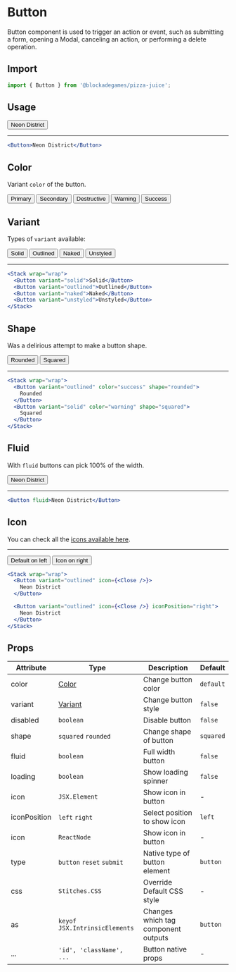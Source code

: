 
# Button

Button component is used to trigger an action or event, such as submitting a form, opening a Modal, canceling an action, or performing a delete operation.

## Import

```jsx
import { Button } from '@blockadegames/pizza-juice';
```

## Usage

<Button>Neon District</Button>

---

```jsx
<Button>Neon District</Button>
```

## Color

Variant `color` of the button.

<Stack wrap="wrap">
  <Button color="primary">Primary</Button>
  <Button color="secondary">Secondary</Button>
  <Button color="destructive">Destructive</Button>
  <Button color="warning">Warning</Button>
  <Button color="success">Success</Button>
</Stack>

## Variant

Types of `variant` available:

<Stack wrap="wrap">
  <Button variant="solid">Solid</Button>
  <Button variant="outlined">Outlined</Button>
  <Button variant="naked">Naked</Button>
  <Button variant="unstyled">Unstyled</Button>
</Stack>

---

```jsx
<Stack wrap="wrap">
  <Button variant="solid">Solid</Button>
  <Button variant="outlined">Outlined</Button>
  <Button variant="naked">Naked</Button>
  <Button variant="unstyled">Unstyled</Button>
</Stack>
```

## Shape

Was a delirious attempt to make a button shape.

<Stack wrap="wrap">
  <Button variant="outlined" color="success" shape="rounded">
    Rounded
  </Button>
  <Button variant="solid" color="warning" shape="squared">
    Squared
  </Button>
</Stack>

---

```jsx
<Stack wrap="wrap">
  <Button variant="outlined" color="success" shape="rounded">
    Rounded
  </Button>
  <Button variant="solid" color="warning" shape="squared">
    Squared
  </Button>
</Stack>
```

## Fluid

With `fluid` buttons can pick 100% of the width.

<Button fluid>Neon District</Button>

---

```jsx
<Button fluid>Neon District</Button>
```

## Icon

You can check all the [icons available here](/docs/icons).

---

<Stack wrap="wrap">
  <Button variant="outlined" >
    Default on left
  </Button>

  <Button variant="outlined"  iconPosition="right">
    Icon on right
  </Button>
</Stack>

```jsx
<Stack wrap="wrap">
  <Button variant="outlined" icon={<Close />}>
    Neon District
  </Button>

  <Button variant="outlined" icon={<Close />} iconPosition="right">
    Neon District
  </Button>
</Stack>
```

## Props

| Attribute    | Type                          | Description                         | Default   |
| ------------ | ----------------------------- | ----------------------------------- | --------- |
| color        | [Color](#color)               | Change button color                 | `default` |
| variant      | [Variant](#variant)           | Change button style                 | `false`   |
| disabled     | `boolean`                     | Disable button                      | `false`   |
| shape        | `squared` `rounded`           | Change shape of button              | `squared` |
| fluid        | `boolean`                     | Full width button                   | `false`   |
| loading      | `boolean`                     | Show loading spinner                | `false`   |
| icon         | `JSX.Element`                 | Show icon in button                 | -         |
| iconPosition | `left` `right`                | Select position to show icon        | `left`    |
| icon         | `ReactNode`                   | Show icon in button                 | -         |
| type         | `button` `reset` `submit`     | Native type of button element       | `button`  |
| css          | `Stitches.CSS`                | Override Default CSS style          | -         |
| as           | `keyof JSX.IntrinsicElements` | Changes which tag component outputs | `button`  |
| ...          | `'id', 'className', ...`      | Button native props                 | -         |
